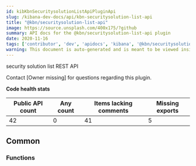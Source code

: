 ```yaml
---
id: kibKbnSecuritysolutionListApiPluginApi
slug: /kibana-dev-docs/api/kbn-securitysolution-list-api
title: "@kbn/securitysolution-list-api"
image: https://source.unsplash.com/400x175/?github
summary: API docs for the @kbn/securitysolution-list-api plugin
date: 2020-11-16
tags: ['contributor', 'dev', 'apidocs', 'kibana', '@kbn/securitysolution-list-api']
warning: This document is auto-generated and is meant to be viewed inside our experimental, new docs system. Reach out in #docs-engineering for more info.
---
```


security solution list REST API

Contact [Owner missing] for questions regarding this plugin.

**Code health stats**

| Public API count  | Any count | Items lacking comments | Missing exports | 
|-------------------|-----------|------------------------|-----------------|
| 42 | 0 | 41 | 5 |

## Common

### Functions
<DocDefinitionList data={kbnSecuritysolutionListApiObj.common.functions}/>


